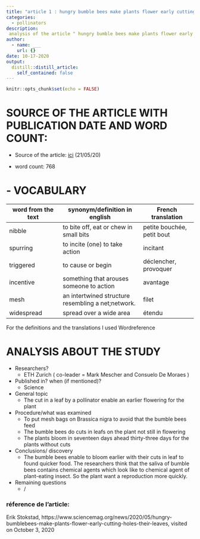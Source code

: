 ```yaml
---
title: "article 1 : hungry bumble bees make plants flower early cutting holes their leaves"
categories:
  - pollinators
description: 
 analysis of the article " hungry bumble bees make plants flower early cutting holes their leaves.
author:
  - name: ___
    url: {}
date: 10-17-2020
output:
  distill::distill_article:
    self_contained: false
---
```


```r
knitr::opts_chunk$set(echo = FALSE)
```

# SOURCE OF THE ARTICLE WITH PUBLICATION DATE AND WORD COUNT: 

* Source of the article: [ici](https://www.sciencemag.org/news/2020/05/hungry-bumblebees-make-plants-flower-early-cutting-holes-their-leaves) (21/05/20)

* word count: 768

# - VOCABULARY
| **word from the text** | **synonym/definition in english** | **French translation** |
|------------------------|-----------------------------------|------------------------|
| nibble                 | to bite off, eat or chew in small bits | petite bouchée, petit bout                       |
| spurring               | to incite (one) to take action   | incitant                       |
| triggered              | to cause or begin    | déclencher, provoquer                       | 
| incentive              | something that arouses someone to action                                  | avantage                       |
| mesh| an intertwined structure resembling a net;network.| filet                       |
| widespread             | spread over a wide area                                  | étendu                       |

For the definitions and the translations I used Wordreference

# ANALYSIS ABOUT THE STUDY

* Researchers?
    + ETH Zurich ( co-leader = Mark Mescher and Consuelo De Moraes )

* Published in? when (if mentioned)? 
    + Science

* General topic
    + The cut in a leaf by a pollinator enable an earlier flowering for the plant
    
* Procedure/what was examined 
    + To put mesh bags on Brassica nigra to avoid that the bumble bees feed
    + The bumble bees do cuts in leafs on the plant not still in flowering
    + The plants bloom in seventeen days ahead thirty-three days for the plants without cuts

* Conclusions/ discovery 
    + The bumble bees enable to bloom earlier with their cuts in leaf to found quicker food. The researchers think that the saliva of bumble bees contains chemical agents which look like to chemical agent of plant-eating insect. So the plant want a reproduction more quickly.

* Remaining questions
    + /
 
### réference de l'article:
Erik Stokstad, https://www.sciencemag.org/news/2020/05/hungry-bumblebees-make-plants-flower-early-cutting-holes-their-leaves, visited on October 3, 2020

 



